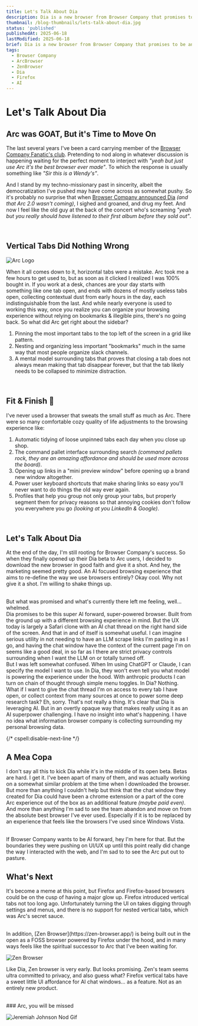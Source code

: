 ```yaml
---
title: Let's Talk About Dia
description: Dia is a new browser from Browser Company that promises to be an AI-powered browser. But is it really?
thumbnail: /blog-thumbnails/lets-talk-about-dia.jpg
status: 'published'
publishedAt: 2025-06-18
lastModified: 2025-06-18
brief: Dia is a new browser from Browser Company that promises to be an AI-powered browser. But is it really?
tags:
  - Browser Company
  - ArcBrowser
  - ZenBrowser
  - Dia
  - Firefox
  - AI
---
```


# Let's Talk About Dia

## Arc was GOAT, But it's Time to Move On

The last several years I've been a card carrying member of the [Browser Company Fanatic's club](https://arc.net). Pretending to nod along in whatever discussion is happening waiting for the perfect moment to interject with _"yeah but just use Arc it's the best browser ever made"_. To which the response is usually something like _"Sir this is a Wendy's"_.

And I stand by my techno-missionary past in sincerity, albeit the democratization I've pushed may have come across as somewhat pushy. So it's probably no surprise that when [Browser Company announced Dia](https://www.theverge.com/2024/12/2/24310944/dia-ai-browser-video-arc-the-browser-company) _(and that Arc 2.0 wasn't coming)_, I sighed and groaned, and drug my feet. And now I feel like the old guy at the back of the concert who's screaming _"yeah but you really should have listened to their first album before they sold out"_.

<br />

## Vertical Tabs Did Nothing Wrong

![Arc Logo](/blog-images/lets-talk-about-dia/arc-logo.webp)

When it all comes down to it, horizontal tabs were a mistake. Arc took me a few hours to get used to, but as soon as it clicked I realized I was 100% bought in. If you work at a desk, chances are your day starts with something like one tab open, and ends with dozens of mostly useless tabs open, collecting contextual dust from early hours in the day, each indistinguishable from the last. And while nearly everyone is used to working this way, once you realize you can organize your browsing experience without relying on bookmarks & illegible pins, there's no going back. So what did Arc get right about the sidebar?

1. Pinning the most important tabs to the top left of the screen in a grid like pattern.
2. Nesting and organizing less important "bookmarks" much in the same way that most people organize slack channels.
3. A mental model surrounding tabs that proves that closing a tab does not always mean making that tab disappear forever, but that the tab likely needs to be collapsed to minimize distraction.

<br />

## Fit & Finish 🤌

I've never used a browser that sweats the small stuff as much as Arc. There were so many comfortable cozy quality of life adjustments to the browsing experience like:

1. Automatic tidying of loose unpinned tabs each day when you close up shop.
2. The command pallet interface surrounding search _(command pallets rock, they are an amazing affordance and should be used more across the board)_.
3. Opening up links in a "mini preview window" before opening up a brand new window altogether.
4. Power user keyboard shortcuts that make sharing links so easy you'll never want to do things the old way ever again.
5. Profiles that help you group not only group your tabs, but properly segment them for privacy reasons so that annoying cookies don't follow you everywhere you go _(looking at you LinkedIn & Google)_.

<br />

## Let's Talk About Dia

At the end of the day, I'm still rooting for Browser Company's success. So when they finally opened up their Dia beta to Arc users, I decided to download the new browser in good faith and give it a shot. And hey, the marketing seemed pretty good. An AI focused browsing experience that aims to re-define the way we use browsers entirely? Okay cool. Why not give it a shot. I'm willing to shake things up.

<br />
But what was promised and what's currently there left me feeling, well... whelmed.

<br />
Dia promises to be this super AI forward, super-powered browser. Built from the ground up with a different browsing
experience in mind. But the UX today is largely a Safari clone with an AI chat thread on the right hand side of the
screen. And that in and of itself is somewhat useful. I can imagine serious utility in not needing to have an LLM scrape
links I'm pasting in as I go, and having the chat window have the context of the current page I'm on seems like a good
deal, in so far as I there are strict privacy controls surrounding when I want the LLM on or totally turned off.

<br />
But I was left somewhat confused. When Im using ChatGPT or Claude, I can specify the model I want to use. In Dia, they
won't even tell you what model is powering the experience under the hood. With anthropic products I can turn on chain of
thought through simple menu toggles. In Dia? Nothing. What if I want to give the chat thread I'm on access to every tab
I have open, or collect context from many sources at once to power some deep research task? Eh, sorry. That's not really
a thing. It's clear that Dia is leveraging AI. But in an overtly opaque way that makes really using it as an AI
superpower challenging. I have no insight into what's happening. I have no idea what information browser company is
collecting surrounding my personal browsing data.

<br />

{/* cspell:disable-next-line */}

## A Mea Copa

I don't say all this to kick Dia while it's in the middle of its open beta. Betas are hard. I get it. I've been apart of many of them, and was actually working on a somewhat similar problem at the time when I downloaded the browser. But more than anything I couldn't help but think that the chat window they created for Dia could have been a chrome extension or a part of the core Arc experience out of the box as an additional feature _(maybe paid even)_. And more than anything I'm sad to see the team abandon and move on from the absolute best browser I've ever used. Especially if it is to be replaced by an experience that feels like the browsers I've used since Windows Vista.

<br />
If Browser Company wants to be AI forward, hey I'm here for that. But the boundaries they were pushing on UI/UX up until
this point really did change the way I interacted with the web, and I'm sad to to see the Arc put out to pasture.

<br />

## What's Next

It's become a meme at this point, but Firefox and Firefox-based browsers could be on the cusp of having a major glow up. Firefox introduced vertical tabs not too long ago. Unfortunately turning the UI on takes digging through settings and menus, and there is no support for nested vertical tabs, which was Arc's secret sauce.

<br />
In addition, [Zen Browser](https://zen-browser.app/) is being built out in the open as a FOSS browser powered by Firefox
under the hood, and in many ways feels like the spiritual successor to Arc that I've been waiting for.

![Zen Browser](/blog-images/lets-talk-about-dia/zen-browser.png)

Like Dia, Zen browser is very early. But looks promising. Zen's team seems ultra committed to privacy, and also guess what? Firefox vertical tabs have a sweet little UI affordance for AI chat windows... as a feature. Not as an entirely new product.

<br />
### Arc, you will be missed

![Jeremiah Johnson Nod Gif](/blog-images/lets-talk-about-dia/jeremiah-johnson-nod.gif)
